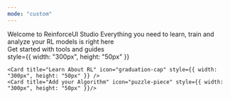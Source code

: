 ```yaml
---
mode: "custom"
---
```


<div style={{
  maxWidth: "1500px",
  margin: "0 auto",
  height: "280px",
  display: "flex",
  alignItems: "center",
  justifyContent: "center",
  flexDirection: "column",
  textAlign: "center",
  padding: "20px" // Add some padding for spacing
}}>

  <div>
    <span style={{ fontSize: "2em", fontWeight: "bold", display: "block", lineHeight: "1.2", marginBottom: "0.5em" }}>
      Welcome to ReinforceUI Studio
    </span>
    <span style={{ fontSize: "1.2em", display: "block", marginTop: "1em", lineHeight: "1.5", marginBottom: "0.5em" }}>
     Everything you need to learn, train and analyze your RL models is right here
    </span>
  </div>
</div>


<div style={{ maxWidth: "1000px", margin: "0 auto", textAlign: "center", marginTop: "50px" }}>
  <span style={{ fontSize: "1.5em", fontWeight: "bold", display: "block" }}>
      Get started with tools and guides
  </span>
</div>

<div class="card-group-container" style={{ maxWidth: "1000px", margin: "20px auto 0", }}>
  <CardGroup cols={3}>
    <Card title="Get Started"
          icon="play"
          href="/documentation/introduction">
          style={{ width: "300px", height: "50px" }}
    </Card>

    <Card title="Learn About RL" icon="graduation-cap" style={{ width: "300px", height: "50px" }} />
    <Card title="Add your Algorithm" icon="puzzle-piece" style={{ width: "300px", height: "50px" }}/>
  </CardGroup>
</div>